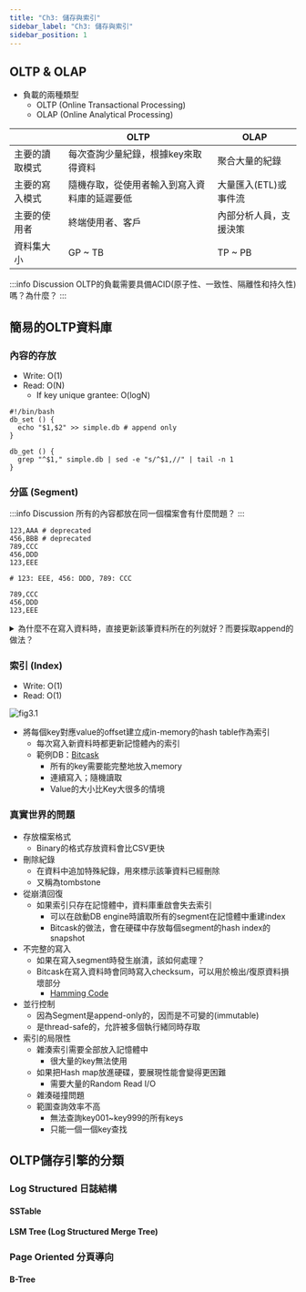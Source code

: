 ```yaml
---
title: "Ch3: 儲存與索引"
sidebar_label: "Ch3: 儲存與索引"
sidebar_position: 1
---
```



## OLTP & OLAP

* 負載的兩種類型
  * OLTP (Online Transactional Processing)
  * OLAP (Online Analytical Processing)

|                | OLTP                                         | OLAP                   |
| -------------- | -------------------------------------------- | ---------------------- |
| 主要的讀取模式 | 每次查詢少量紀錄，根據key來取得資料          | 聚合大量的紀錄         |
| 主要的寫入模式 | 隨機存取，從使用者輸入到寫入資料庫的延遲要低 | 大量匯入(ETL)或事件流  |
| 主要的使用者   | 終端使用者、客戶                             | 內部分析人員，支援決策 |
| 資料集大小     | GP ~ TB                                      | TP ~ PB                |


:::info Discussion
OLTP的負載需要具備ACID(原子性、一致性、隔離性和持久性)嗎？為什麼？
:::

## 簡易的OLTP資料庫

### 內容的存放

* Write: O(1)
* Read: O(N)
    * If key unique grantee: O(logN)

```shell
#!/bin/bash
db_set () {
  echo "$1,$2" >> simple.db # append only
}

db_get () {
  grep "^$1," simple.db | sed -e "s/^$1,//" | tail -n 1
}
```


### 分區 (Segment)

:::info Discussion
所有的內容都放在同一個檔案會有什麼問題？
:::

<Row>

<Col col={2}>

```shell
123,AAA # deprecated
456,BBB # deprecated
789,CCC
456,DDD
123,EEE

# 123: EEE, 456: DDD, 789: CCC
```

</Col>

<Col col={2}>

```shell
789,CCC
456,DDD
123,EEE
```

</Col>
</Row>


<details>
  <summary>為什麼不在寫入資料時，直接更新該筆資料所在的列就好？而要採取append的做法？</summary>

  * 循序寫入操作能有較好的效能
  * 從崩潰回復變簡單
  * 避免資料碎片化

</details>

### 索引 (Index)

* Write: O(1)
* Read: O(1)

![fig3.1](./ch3/fig3_1.png)

* 將每個key對應value的offset建立成in-memory的hash table作為索引
  * 每次寫入新資料時都更新記憶體內的索引
  * 範例DB：[Bitcask](https://github.com/basho/bitcask)
    * 所有的key需要能完整地放入memory
    * 連續寫入；隨機讀取
    * Value的大小比Key大很多的情境

### 真實世界的問題

* 存放檔案格式
  * Binary的格式存放資料會比CSV更快
* 刪除紀錄
  * 在資料中追加特殊紀錄，用來標示該筆資料已經刪除
  * 又稱為tombstone
* 從崩潰回復
  * 如果索引只存在記憶體中，資料庫重啟會失去索引
    * 可以在啟動DB engine時讀取所有的segment在記憶體中重建index
    * Bitcask的做法，會在硬碟中存放每個segment的hash index的snapshot
* 不完整的寫入
  * 如果在寫入segment時發生崩潰，該如何處理？
  * Bitcask在寫入資料時會同時寫入checksum，可以用於檢出/復原資料損壞部分
    * [Hamming Code](https://zh.wikipedia.org/zh-tw/%E6%B1%89%E6%98%8E%E7%A0%81)
* 並行控制
  * 因為Segment是append-only的，因而是不可變的(immutable)
  * 是thread-safe的，允許被多個執行緒同時存取
* 索引的局限性
  * 雜湊索引需要全部放入記憶體中
    * 很大量的key無法使用
  * 如果把Hash map放進硬碟，要展現性能會變得更困難
    * 需要大量的Random Read I/O
  * 雜湊碰撞問題
  * 範圍查詢效率不高
    * 無法查詢key001~key999的所有keys
    * 只能一個一個key查找


## OLTP儲存引擎的分類

### Log Structured 日誌結構

#### SSTable
#### LSM Tree (Log Structured Merge Tree)


### Page Oriented 分頁導向

#### B-Tree

